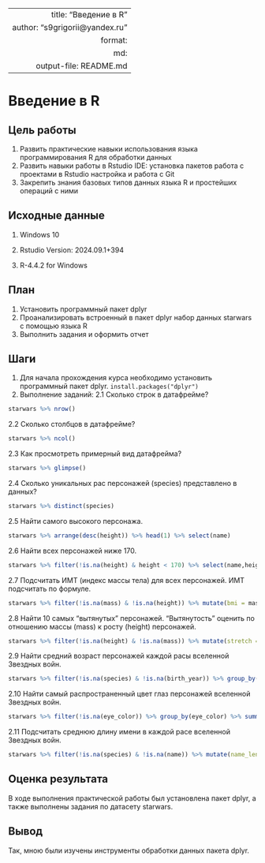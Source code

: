 
---
 title: "Введение в R"
 author: "s9grigorii@yandex.ru"
 format: 
   md:
     output-file: README.md
---

# Введение в R
 
 
## Цель работы 
 
  1. Развить практические навыки использования языка программирования R для
обработки данных
  2. Развить навыки работы в Rstudio IDE:
      установка пакетов
      работа с проектами в Rstudio
      настройка и работа с Git
  3. Закрепить знания базовых типов данных языка R и простейших операций с ними
  
## Исходные данные 
 
1.  Windows 10

2.  Rstudio Version: 2024.09.1+394

3.  R-4.4.2 for Windows

## План

1. Установить программный пакет dplyr
2. Проанализировать встроенный в пакет dplyr набор данных starwars с помощью языка R
3. Выполнить задания и оформить отчет
 
## Шаги

1.  Для начала прохождения курса необходимо установить программный пакет dplyr.
    ```         
    install.packages("dplyr")
    ```
2. Выполнение заданий:
2.1 Сколько строк в датафрейме?
```{r}
starwars %>% nrow()
```
2.2 Сколько столбцов в датафрейме?
```{r}
starwars %>% ncol()
```
2.3 Как просмотреть примерный вид датафрейма?
```{r}
starwars %>% glimpse()
```
  2.4 Сколько уникальных рас персонажей (species) представлено в данных?
```{r}
starwars %>% distinct(species)
```
2.5 Найти самого высокого персонажа.
```{r}
starwars %>% arrange(desc(height)) %>% head(1) %>% select(name)
```
2.6 Найти всех персонажей ниже 170.
```{r}
starwars %>% filter(!is.na(height) & height < 170) %>% select(name,height)
```
2.7 Подсчитать ИМТ (индекс массы тела) для всех персонажей. ИМТ подсчитать по формуле.
```{r}
starwars %>% filter(!is.na(mass) & !is.na(height)) %>% mutate(bmi = mass / (height/100)^2) %>% select(name,bmi)
```
2.8 Найти 10 самых “вытянутых” персонажей. “Вытянутость” оценить по отношению массы (mass) к росту (height) персонажей.
```{r}
starwars %>% filter(!is.na(height) & !is.na(mass)) %>% mutate(stretch = mass / height) %>% arrange(desc(stretch)) %>% slice(1:10) %>% select(name,stretch)
```
2.9 Найти средний возраст персонажей каждой расы вселенной Звездных войн.
```{r}
starwars %>% filter(!is.na(species) & !is.na(birth_year)) %>% group_by(species) %>% summarise(average_age = mean(birth_year, na.rm = TRUE))
```
2.10 Найти самый распространенный цвет глаз персонажей вселенной Звездных войн.
```{r}
starwars %>% filter(!is.na(eye_color)) %>% group_by(eye_color) %>% summarise(count = n()) %>% arrange(desc(count)) %>% slice(1)
```
2.11 Подсчитать среднюю длину имени в каждой расе вселенной Звездных войн.
```{r}
starwars %>% filter(!is.na(species) & !is.na(name)) %>% mutate(name_length = nchar(name)) %>% group_by(species) %>% summarise(len = mean(name_length, na.rm = TRUE))
```
    
## Оценка результата
  
В ходе выполнения практической работы был установлена пакет dplyr, а также выполнены задания по датасету starwars.
 
## Вывод 

Так, мною были изучены инструменты обработки данных пакета dplyr.
```{r}

```
 